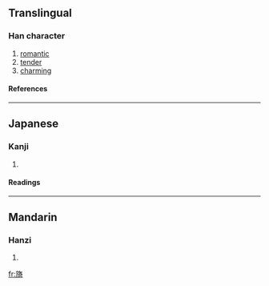 ==Translingual==
===Han character===
{{Han char|rn=70|rad=方|as=10|sn=14|four=0822<sub>1</sub>|canj=卜尸人大口 (YSOKR)}}
# [[romantic]]
# [[tender]]
# [[charming]]
====References====
{{Han ref|kx=0484.260|dkj=13685|dj=0846.260|hdz=32184.010|uh=65D6|ud=26070|bh=BA59|bd=47705}}
----
==Japanese==
===Kanji===
{{ja-kanji|grade=|rs=方10}}
# {{defn|Japanese}} 
====Readings====
{{ja-readings|on=[[い]] (i)|kun=[[なびく]] (nabiku)}}
----
==Mandarin==
===Hanzi===
{{cmn-hanzi|pin=[[yǐ]] ([[yi3]])|wg=i<sup>3</sup>}}
# {{defn|Mandarin}}

[[fr:旖]]